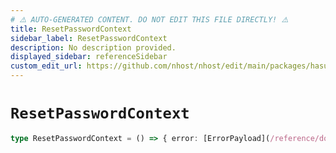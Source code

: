 ```yaml
---
# ⚠️ AUTO-GENERATED CONTENT. DO NOT EDIT THIS FILE DIRECTLY! ⚠️
title: ResetPasswordContext
sidebar_label: ResetPasswordContext
description: No description provided.
displayed_sidebar: referenceSidebar
custom_edit_url: https://github.com/nhost/nhost/edit/main/packages/hasura-auth-js/src/machines/reset-password.ts#L8
---
```


# `ResetPasswordContext`

```ts
type ResetPasswordContext = () => { error: [ErrorPayload](/reference/docgen/nextjs/types/error-payload) | null }
```
